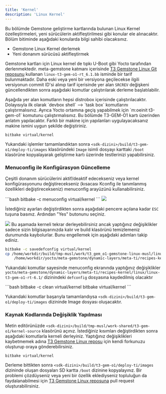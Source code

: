 ```yaml
---
title: 'Kernel'
description: 'Linux Kernel'
---
```


<Note>
Bu bölümde Gemstone geliştirme kartlarında bulunan Linux Kernel özelleştirmeleri, yeni sürücülerin
aktifleştirilmesi gibi konular ele alınacaktır.
</Note>

<Tip>
Bölüm bitiminde aşağıdaki konularda bilgi sahibi olacaksınız.

* Gemstone Linux Kernel derlemek
* Yeni donanım sürücüsü aktifleştirmek
</Tip>

Gemstone kartları için Linux kernel de tıpkı U-Boot gibi Yocto tarafından derlenmektedir.
meta-gemstone katmanı içerisinde [T3 Gemstone Linux Git reposunu](https://github.com/t3gemstone/linux)
kullanan `linux-t3-gem-o1-rt_6.1.bb` isminde bir tarif bulunmaktadır. Daha eski veya yeni bir versiyona
geçilecekse ilgili versiyonun commit ID'si alınıp tarif içerisinde yer alan `SRCREV` değişkeni
güncellendikten sonra aşağıdaki komutlar çalıştırılarak derleme başlatılabilir.

<Warning>
Aşağıda yer alan komutların hepsi distrobox içerisinde çalıştırılacaktır. Dolayısıyla ilk olarak
`devbox shell` --> `task box` komutlarını çalıştırmalısınız. Ayrıca Yocto ortamına geçiş yapabilmek
için `m:oeinit t3-gem-o1` komutunu çalıştırmalısınız.
</Warning>

<Note>
Bu bölümde T3-GEM-O1 kartı üzerinden anlatım yapılacaktır. Farklı bir makine için
yapılanları uygulayacaksanız makine ismini uygun şekilde değiştiriniz.
</Note>

```bash
bitbake virtual/kernel
```

Yukarıdaki işlemler tamamlandıktan sonra `<sdk-dizini>/build/t3-gem-o1/deploy-ti/images` klasöründeki
`Image` isimli dosyayı karttaki `/boot` klasörüne kopyalayarak geliştirme kartı üzerinde testlerinizi
yapabilirsiniz.

### Menuconfig ile Konfigürasyon Güncelleme

Çeşitli donanım sürücülerini aktif/deaktif edecekseniz veya kernel konfigürasyonunu değiştirecekseniz
(kısacası Kconfig ile tanımlanmış özellikleri değiştirecekseniz) menuconfig arayüzünü kullanabilirsiniz.

<AccordionGroup>

  <Accordion title="Menuconfig ekranının açılması">
  ```bash
  bitbake -c menuconfig virtual/kernel
  ```

  <Frame>
    <img src="/images/kernel-menuconfig.png" />
  </Frame>

  İstediğiniz ayarları değiştirdikten sonra aşağıdaki pencere açılana kadar
  `ESC` tuşuna basınız. Ardından "Yes" butonunu seçiniz.

  <Frame>
    <img src="/images/kernel-menuconfig-save.png" />
  </Frame>
  </Accordion>

  <Accordion title="Değişikliklerin kalıcı hale getirilmesi">
  Bu aşamada kerneli tekrar derleyebilirsiniz ancak yaptığınız değişiklikler sadece
  sizin bilgisayarınızda kalır ve build klasörünü temizlemeniz durumunda kaybolurlar.
  Bunu engellemek için aşağıdaki adımları takip ediniz.

  ```bash
  bitbake -c savedefconfig virtual/kernel
  cp /home/workdir/build/tmp-musl/work/t3_gem_o1-gemstone-linux-musl/linux-t3-gem-o1-rt/6.1.83+git/defconfig \
      /home/workdir/yocto/meta-gemstone/dynamic-layers/meta-ti/recipes-kernel/linux/linux-t3-gem-o1-rt-6.1/
  ```

  Yukarıdaki komutlar sayesinde menuconfig ekranında yaptığınız değişiklikler
  `yocto/meta-gemstone/dynamic-layers/meta-ti/recipes-kernel/linux/linux-t3-gem-o1-rt-6.1/` dizinindeki
  `defconfig` dosyasına kaydedilmiş olacaktır
  </Accordion>

  <Accordion title="Kernelin yeniden derlenmesi">
  ```bash
  bitbake -c clean virtual/kernel
  bitbake virtual/kernel
  ```

  Yukarıdaki komutlar başarıyla tamamlandıysa `<sdk-dizini>/build/t3-gem-o1/deploy-ti/images`
  dizininde Image dosyası oluşacaktır.
  </Accordion>

</AccordionGroup>

### Kaynak Kodlarında Değişiklik Yapılması

Metin editörünüzde `<sdk-dizini>/build/tmp-musl/work-shared/t3-gem-o1/kernel-source`
klasörünü açınız. İstediğiniz kısımları değiştirdikten sonra aşağıdaki komutlarla kerneli derleyiniz. Yaptığınız
değişiklikleri kaybetmemek adına [T3 Gemstone Linux reposu](https://github.com/t3gemstone/linux) için kendi
forkunuzu oluşturup oraya gönderebilirsiniz.

```bash
bitbake virtual/kernel
```

Derleme bittikten sonra `<sdk-dizini>/build/t3-gem-o1/deploy-ti/images` dizininde oluşan dosyaları
SD kartta `/boot` dizinine kopyalayınız. Bir problemi çözdüyseniz veya yeni bir özellik eklediyseniz
topluluğun da faydalanabilmesi için [T3 Gemstone Linux reposuna](https://github.com/t3gemstone/linux)
pull request oluşturabilirsiniz.
